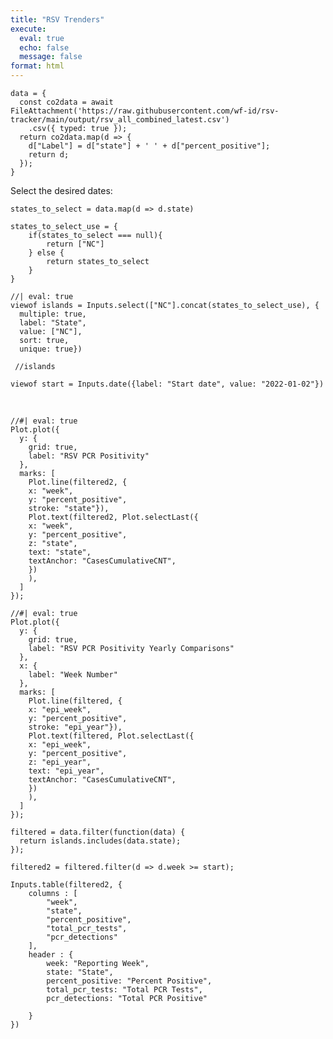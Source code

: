 ```yaml
---
title: "RSV Trenders"
execute:
  eval: true
  echo: false
  message: false
format: html
---
```




```ojs
data = {
  const co2data = await FileAttachment('https://raw.githubusercontent.com/wf-id/rsv-tracker/main/output/rsv_all_combined_latest.csv')
    .csv({ typed: true });
  return co2data.map(d => { 
    d["Label"] = d["state"] + ' ' + d["percent_positive"];
    return d; 
  });
}
```

Select the desired dates:


```ojs
states_to_select = data.map(d => d.state)
```

```ojs
states_to_select_use = {
    if(states_to_select === null){
        return ["NC"]
    } else {
        return states_to_select
    }
}
```


```ojs
//| eval: true
viewof islands = Inputs.select(["NC"].concat(states_to_select_use), {
  multiple: true, 
  label: "State", 
  value: ["NC"],
  sort: true, 
  unique: true})
  
 //islands
```


```ojs
viewof start = Inputs.date({label: "Start date", value: "2022-01-02"})
```

<br>


```ojs
//#| eval: true
Plot.plot({
  y: {
    grid: true,
    label: "RSV PCR Positivity"
  },
  marks: [
    Plot.line(filtered2, {
    x: "week", 
    y: "percent_positive", 
    stroke: "state"}),
    Plot.text(filtered2, Plot.selectLast({
    x: "week",
    y: "percent_positive",
    z: "state",
    text: "state",
    textAnchor: "CasesCumulativeCNT",
    })
    ),
  ]
});
```


```ojs
//#| eval: true
Plot.plot({
  y: {
    grid: true,
    label: "RSV PCR Positivity Yearly Comparisons"
  },
  x: {
    label: "Week Number"
  },
  marks: [
    Plot.line(filtered, {
    x: "epi_week", 
    y: "percent_positive", 
    stroke: "epi_year"}),
    Plot.text(filtered, Plot.selectLast({
    x: "epi_week",
    y: "percent_positive",
    z: "epi_year",
    text: "epi_year",
    textAnchor: "CasesCumulativeCNT",
    })
    ),
  ]
});
```


```ojs
filtered = data.filter(function(data) {
  return islands.includes(data.state);
});
```

```ojs
filtered2 = filtered.filter(d => d.week >= start);
```


```ojs
Inputs.table(filtered2, {
    columns : [
        "week",
        "state",
        "percent_positive",
        "total_pcr_tests",
        "pcr_detections"
    ],
    header : {
        week: "Reporting Week",
        state: "State",
        percent_positive: "Percent Positive",
        total_pcr_tests: "Total PCR Tests",
        pcr_detections: "Total PCR Positive"

    }
})
```

